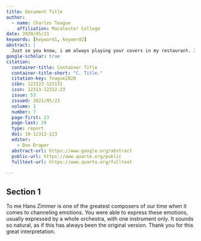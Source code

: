 ```yaml
---
title: Document Title
author:
  - name: Charles Teague
    affiliation: Macalester College
date: 2020/05/21
keywords: [keyword1, keyword2]
abstract: |
  Just so you know, i am always playing your covers in my restaurant. Its snowing now, everything is calm. Everyone is quiet, drinking their teas and coffees. Fire is burning and the woods are cracking. The river flows below and everyone is looking outside the window. Your covers bring memories to people, it makes them think about life. You sir are not only playing a guitar, you are hitting every single note in our minds. Thank you for your hard work and dedication.
google-scholar: true
citation:
  container-title: Container Title
  container-title-short: "C. Title."
  citation-key: Teague2020
  isbn: 123123-123131
  issn: 12313-12312-23
  issue: 53
  issued: 2021/05/23
  volume: 1
  number: 7
  page-first: 23
  page-last: 29
  type: report
  doi: 10-12312-123
  editor:
    - Don Draper
  abstract-url: https://www.google.org/abstract
  public-url: https://www.quarto.org/public
  fulltext-url: https://www.quarto.org/fulltext
  
---
```


## Section 1

To me Hans Zimmer is one of the greatest composers of our time when it comes to channeling emotions. You were able to express these emotions, usually expressed by a whole orchestra, with one instrument only. It sounds so natural, as if this has always been the original version.
Thank you for this great interpretation.